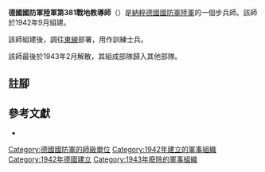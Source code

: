 {{infobox military unit
|unit_name = 德國國防軍陸軍第381戰地教導師
|image =
|image_size =
|dates = 1942年9月至1943年2月
|country = {{flag|Nazi Germany}}
|branch = [[納粹德國陸軍|陸軍]]
|type = [[步兵|步兵]]
|role =
|size = [[师_(军队)|師]]
|command_structure =
|garrison =
|garrison_label =
|nickname =
|motto =
|colors =
|colors_label =
|march =
|mascot =
|battles =
}}

'''德國國防軍陸軍第381戰地教導師'''（{{lang-de|'''381. Feldausbildungs-Division'''}}）是[[納粹德國|納粹德國]][[德國國防軍|國防軍]][[納粹德國陸軍|陸軍]]的一個步兵師。該師於1942年9月組建{{cfn|Mitcham|y=2007}}。

該師組建後，調往[[苏德战争|東線]]部署，用作訓練士兵。

該師最後於1943年2月解散，其組成部隊歸入其他部隊。

== 註腳 ==
{{reflist}}

== 參考文獻 ==
* {{Cite book|last=Mitcham|first=Samuel W.|title=German Order of Battle. Volume Two: 291st-999th Infantry Divisions, Named Infantry Divisions, and Special Divisions in WWII|publisher=Stackpole Books|year=2007|isbn=9780811734165|location=|author-link=Samuel W. Mitcham|ref={{sfnRef|Mitcham|y=2007}}}}

{{mil-stub}}
{{德國國防軍陸軍的步兵師}}
[[Category:德國國防軍的師級單位|Category:德國國防軍的師級單位]]
[[Category:1942年建立的軍事組織|Category:1942年建立的軍事組織]]
[[Category:1942年德國建立|Category:1942年德國建立]]
[[Category:1943年廢除的軍事組織|Category:1943年廢除的軍事組織]]